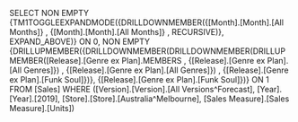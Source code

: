 SELECT NON EMPTY {TM1TOGGLEEXPANDMODE({DRILLDOWNMEMBER({[Month].[Month].[All Months]} , {[Month].[Month].[All Months]} , RECURSIVE)}, EXPAND_ABOVE)} ON 0, NON EMPTY {DRILLUPMEMBER({DRILLDOWNMEMBER(DRILLDOWNMEMBER(DRILLUPMEMBER([Release].[Genre ex Plan].MEMBERS , {[Release].[Genre ex Plan].[All Genres]}) , {[Release].[Genre ex Plan].[All Genres]}) , {[Release].[Genre ex Plan].[Funk Soul]})}, {[Release].[Genre ex Plan].[Funk Soul]})} ON 1 FROM [Sales] WHERE ([Version].[Version].[All Versions^Forecast], [Year].[Year].[2019], [Store].[Store].[Australia^Melbourne], [Sales Measure].[Sales Measure].[Units])